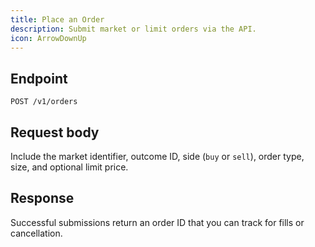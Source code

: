 ```yaml
---
title: Place an Order
description: Submit market or limit orders via the API.
icon: ArrowDownUp
---
```


## Endpoint

`POST /v1/orders`

## Request body

Include the market identifier, outcome ID, side (`buy` or `sell`), order type, size, and optional limit price.

## Response

Successful submissions return an order ID that you can track for fills or cancellation.
